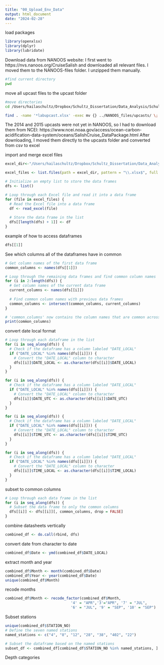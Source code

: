 ```yaml
---
title: "00_Upload_Env_Data"
output: html_document
date: "2024-02-28"
---
```

load packages
```r
library(openxlsx)
library(dplyr)
library(lubridate)
```



Download data from NANOOS website:
I first went to https://nvs.nanoos.org/CruiseSalish and downloaded all relevant files. I moved them to the NANOOS-files folder. I unzipped them manually. 
```bash
#find current directory
pwd
```

move all upcast files to the upcast folder
```bash
#move directories
cd /Users/hailaschultz/Dropbox/Schultz_Dissertation/Data_Analysis/Schultz_dissertation-2/data/NANOOS_files

find . -name '*labupcast.xlsx' -exec mv {} ../NANOOS_files/upcasts/ \;
```
The 2014 and 2015 upcasts were not yet in NANOOS, so I had to download them from NCEI: https://www.ncei.noaa.gov/access/ocean-carbon-acidification-data-system/oceans/SalishCruise_DataPackage.html After downloading, I moved them directly to the upcasts folder and converted from csv to excel

import and merge excel files

```r
excel_dir<-"/Users/hailaschultz/Dropbox/Schultz_Dissertation/Data_Analysis/Schultz_dissertation-2/data/NANOOS_files/upcasts"

excel_files <- list.files(path = excel_dir, pattern = "\\.xlsx$", full.names = TRUE)

# Initialize an empty list to store the data frames
dfs <- list()

# Loop through each Excel file and read it into a data frame
for (file in excel_files) {
  # Read the Excel file into a data frame
  df <- read_excel(file)
  
  # Store the data frame in the list
  dfs[[length(dfs) + 1]] <- df
}
```

example of how to access dataframes
```r
dfs[[1]]
```

See which columns all of the dataframes have in common
```r
# Get column names of the first data frame
common_columns <- names(dfs[[1]])

# Loop through the remaining data frames and find common column names
for (i in 2:length(dfs)) {
  # Get column names of the current data frame
  current_columns <- names(dfs[[i]])
  
  # Find common column names with previous data frames
  common_columns <- intersect(common_columns, current_columns)
}

# 'common_columns' now contains the column names that are common across all data frames
print(common_columns)
```
convert date local format
```r
# Loop through each dataframe in the list
for (i in seq_along(dfs)) {
  # Check if the dataframe has a column labeled "DATE_LOCAL"
  if ("DATE_LOCAL" %in% names(dfs[[i]])) {
    # Convert the "DATE_LOCAL" column to character
    dfs[[i]]$DATE_LOCAL <- as.character(dfs[[i]]$DATE_LOCAL)
  }
}

for (i in seq_along(dfs)) {
  # Check if the dataframe has a column labeled "DATE_LOCAL"
  if ("DATE_LOCAL" %in% names(dfs[[i]])) {
    # Convert the "DATE_LOCAL" column to character
    dfs[[i]]$DATE_UTC <- as.character(dfs[[i]]$DATE_UTC)
  }
}

for (i in seq_along(dfs)) {
  # Check if the dataframe has a column labeled "DATE_LOCAL"
  if ("DATE_LOCAL" %in% names(dfs[[i]])) {
    # Convert the "DATE_LOCAL" column to character
    dfs[[i]]$TIME_UTC <- as.character(dfs[[i]]$TIME_UTC)
  }
}

for (i in seq_along(dfs)) {
  # Check if the dataframe has a column labeled "DATE_LOCAL"
  if ("DATE_LOCAL" %in% names(dfs[[i]])) {
    # Convert the "DATE_LOCAL" column to character
    dfs[[i]]$TIME_LOCAL <- as.character(dfs[[i]]$TIME_LOCAL)
  }
}
```

subset to common columns
```r
# Loop through each data frame in the list
for (i in seq_along(dfs)) {
  # Subset the data frame to only the common columns
  dfs[[i]] <- dfs[[i]][, common_columns, drop = FALSE]
}
```


combine datasheets vertically
```r
combined_df <- do.call(rbind, dfs)
```


convert date from character to date
```r
combined_df$Date <- ymd(combined_df$DATE_LOCAL)
```

extract month and year
```r
combined_df$Month <- month(combined_df$Date)
combined_df$Year <- year(combined_df$Date)
unique(combined_df$Month)
```

recode months
```r
combined_df$Month <- recode_factor(combined_df$Month, 
                              '4' = "APR",'3'="APR", '7' = "JUL", 
                              '6' = "JUL", '9' = "SEP", '10' = "SEP")

```

Subset stations
```r
unique(combined_df$STATION_NO)
# Define the seven named stations
named_stations <- c("4", "8", "12", "28", "38", "402", "22")

# Subset the dataframe based on the named stations
subset_df <- combined_df[combined_df$STATION_NO %in% named_stations, ]
```
Depth categories
